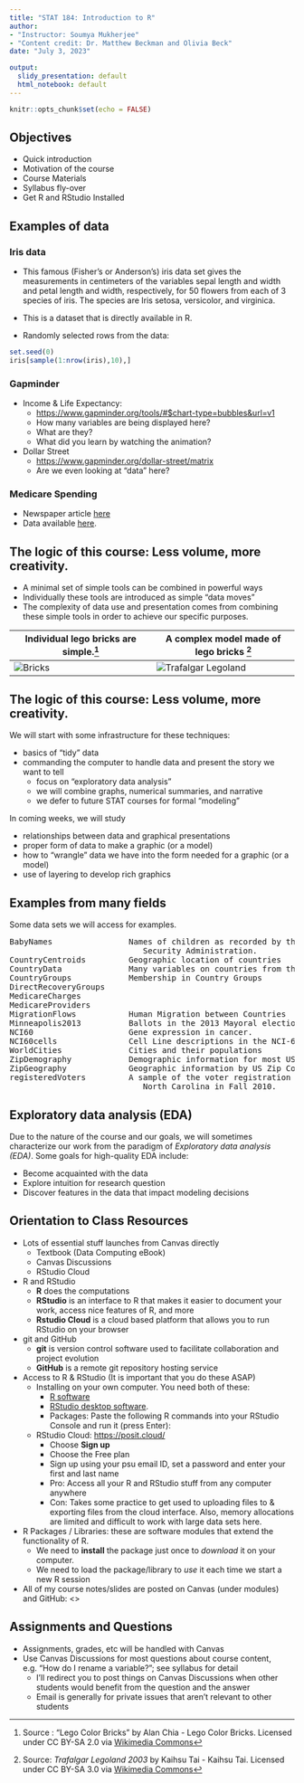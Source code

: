 ```yaml
---
title: "STAT 184: Introduction to R"
author: 
- "Instructor: Soumya Mukherjee"
- "Content credit: Dr. Matthew Beckman and Olivia Beck"
date: "July 3, 2023"

output: 
  slidy_presentation: default
  html_notebook: default
---
```


```r
knitr::opts_chunk$set(echo = FALSE)
```

## Objectives 

- Quick introduction
- Motivation of the course
- Course Materials
- Syllabus fly-over
- Get R and RStudio Installed



## Examples of data

### Iris data

- This famous (Fisher's or Anderson's) iris data set gives the measurements in centimeters of the variables sepal length and width and petal length and width, respectively, for 50 flowers from each of 3 species of iris. The species are Iris setosa, versicolor, and virginica.

- This is a dataset that is directly available in R.

- Randomly selected rows from the data:
```r
set.seed(0)
iris[sample(1:nrow(iris),10),]
```


### Gapminder

- Income & Life Expectancy:  
    - <https://www.gapminder.org/tools/#$chart-type=bubbles&url=v1>  
    - How many variables are being displayed here?
    - What are they?
    - What did you learn by watching the animation?
- Dollar Street 
    - <https://www.gapminder.org/dollar-street/matrix>
    - Are we even looking at "data" here?


### Medicare Spending

- Newspaper article [here](http://www.nytimes.com/2013/05/08/business/hospital-billing-varies-wildly-us-data-shows.html)
- Data available [here](http://www.cms.gov/Research-Statistics-Data-and-Systems/Statistics-Trends-and-Reports/Medicare-Provider-Charge-Data/index.html).


## The logic of this course: Less volume, more creativity.

- A minimal set of simple tools can be combined in powerful ways
- Individually these tools are introduced as simple "data moves" 
- The complexity of data use and presentation comes from combining these simple tools in order to achieve our specific purposes.

Individual lego bricks are simple.^[Source : "Lego Color Bricks" by Alan Chia - Lego Color Bricks. Licensed under CC BY-SA 2.0 via [Wikimedia Commons](http://commons.wikimedia.org/wiki/File:Lego_Color_Bricks.jpg#mediaviewer/File:Lego_Color_Bricks.jpg)]  | A complex model made of lego bricks ^[Source: *Trafalgar Legoland 2003* by Kaihsu Tai - Kaihsu Tai. Licensed under CC BY-SA 3.0 via [Wikimedia Commons](http://commons.wikimedia.org/wiki/File:Trafalgar_Legoland_2003.jpg#mediaviewer/File:Trafalgar_Legoland_2003.jpg)]|
----------------------------- | -----------------------------  |
![Bricks](Lego_Color_Bricks.jpg)| ![Trafalgar Legoland](Trafalgar_Legoland_2003.jpg) |



## The logic of this course: Less volume, more creativity.

We will start with some infrastructure for these techniques:

- basics of "tidy" data
- commanding the computer to handle data and present the story we want to tell
    - focus on "exploratory data analysis"
    - we will combine graphs, numerical summaries, and narrative
    - we defer to future STAT courses for formal "modeling"

In coming weeks, we will study

- relationships between data and graphical presentations
- proper form of data to make a graphic (or a model) 
- how to "wrangle" data we have into the form needed for a graphic (or a model)
- use of layering to develop rich graphics 



## Examples from many fields

Some data sets we will access for examples.

<pre>
BabyNames                Names of children as recorded by the US Social
                            Security Administration.
CountryCentroids         Geographic location of countries
CountryData              Many variables on countries from the 2014 CIA factbook.
CountryGroups            Membership in Country Groups
DirectRecoveryGroups     
MedicareCharges          
MedicareProviders        
MigrationFlows           Human Migration between Countries
Minneapolis2013          Ballots in the 2013 Mayoral election in Minneapolis
NCI60                    Gene expression in cancer.
NCI60cells               Cell Line descriptions in the NCI-60 dataset
WorldCities              Cities and their populations
ZipDemography            Demographic information for most US ZIP Codes (Postal Codes)
ZipGeography             Geographic information by US Zip Codes (Postal Codes)
registeredVoters         A sample of the voter registration list for Wake County, 
                            North Carolina in Fall 2010.
</pre>



## Exploratory data analysis (EDA)

Due to the nature of the course and our goals, we will sometimes characterize our work from the paradigm of *Exploratory data analysis (EDA)*.  Some goals for high-quality EDA include:

- Become acquainted with the data 
- Explore intuition for research question 
- Discover features in the data that impact modeling decisions 



## Orientation to Class Resources

- Lots of essential stuff launches from Canvas directly
    - Textbook (Data Computing eBook)
    - Canvas Discussions
    - RStudio Cloud

- R and RStudio 
    - **R** does the computations
    - **RStudio** is an interface to R that makes it easier to document your work, access nice features of R, and more
    - **Rstudio Cloud** is a cloud based platform that allows you to run RStudio on your browser

- git and GitHub
    - **git** is version control software used to facilitate collaboration and project evolution
    - **GitHub** is a remote git repository hosting service

- Access to R & RStudio (It is important that you do these ASAP)
    - Installing on your own computer.  You need both of these:
        - [R software](http://cran.rstudio.com/)
        - [RStudio desktop software](http://www.rstudio.com/products/rstudio/download/preview/).
        - Packages: Paste the following R commands into your RStudio Console and run it (press Enter):
    - RStudio Cloud: [https://posit.cloud/](https://posit.cloud/)
        - Choose **Sign up**
        - Choose the Free plan
        - Sign up using your psu email ID, set a password and enter your first and last name
        - Pro: Access all your R and RStudio stuff from any computer anywhere
        - Con: Takes some practice to get used to uploading files to & exporting files from the cloud interface. Also, memory allocations                  are limited and difficult to work with large data sets here.
        
- R Packages / Libraries: these are software modules that extend the functionality of R.  
    - We need to **install** the package just once to *download* it on your computer.  
    - We need to load the package/library to *use* it each time we start a new R session 
    
- All of my course notes/slides are posted on Canvas (under modules) and GitHub: <>

## Assignments and Questions

- Assignments, grades, etc will be handled with Canvas  
- Use Canvas Discussions for most questions about course content, e.g. "How do I rename a variable?"; see syllabus for detail
    - I'll redirect you to post things on Canvas Discussions when other students would benefit from the question and the answer
    - Email is generally for private issues that aren't relevant to other students



